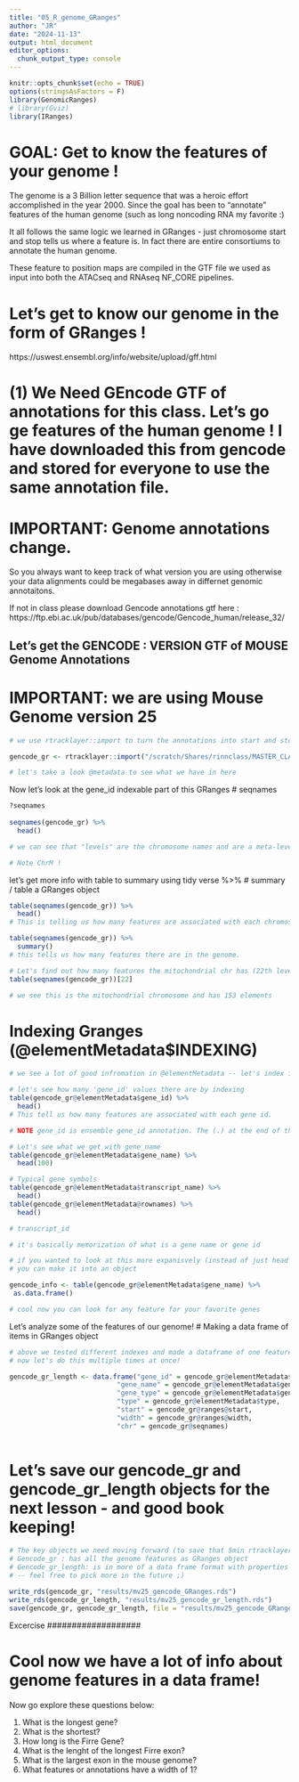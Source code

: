 ```yaml
---
title: "05_R_genome_GRanges"
author: "JR"
date: "2024-11-13"
output: html_document
editor_options: 
  chunk_output_type: console
---
```


```r
knitr::opts_chunk$set(echo = TRUE)
options(stringsAsFactors = F)
library(GenomicRanges)
# library(Gviz)
library(IRanges)

```

# GOAL: Get to know the features of your genome !
The genome is a 3 Billion letter sequence that was a heroic effort
accomplished in the year 2000. Since the goal has been to "annotate"
features of the human genome (such as long noncoding RNA my favorite :)

It all follows the same logic we learned in GRanges - just chromosome
start and stop tells us where a feature is. In fact there are entire consortiums to annotate the human genome. 

These feature to position maps are compiled in the GTF file we used
as input into both the ATACseq and RNAseq NF_CORE pipelines. 

# Let's get to know our genome in the form of GRanges !
https://uswest.ensembl.org/info/website/upload/gff.html

# (1) We Need GEncode GTF of annotations for this class.  Let's go ge features of the human genome ! I have downloaded this from gencode and stored for everyone to use the same annotation file.

# IMPORTANT: Genome annotations change.
So you always want to keep track of what version you are using 
otherwise your data alignments could be megabases away in differnet
genomic annotaitons. 

If not in class please download Gencode annotations gtf here : https://ftp.ebi.ac.uk/pub/databases/gencode/Gencode_human/release_32/


## Let's get the GENCODE : VERSION GTF of MOUSE Genome Annotations
# IMPORTANT: we are using Mouse Genome version 25
```r

# we use rtracklayer::import to turn the annotations into start and stops (Iranges) w/ chr (Granges)This takes ~5min using GRanges Package.

gencode_gr <- rtracklayer::import("/scratch/Shares/rinnclass/MASTER_CLASS/GENOMES/M25/gencode.vM25.annotation.gtf")

# let's take a look @metadata to see what we have in here

```

Now let's look at the gene_id indexable part of this GRanges
# seqnames
```r

?seqnames
  
seqnames(gencode_gr) %>% 
  head()

# we can see that "levels" are the chromosome names and are a meta-level

# Note ChrM !
```

let's get more info with table to summary using tidy verse %>%
# summary / table a GRanges object
```R

table(seqnames(gencode_gr)) %>%
  head()
# This is telling us how many features are associated with each chromosome.

table(seqnames(gencode_gr)) %>% 
  summary()
# this tells us how many features there are in the genome.

# Let's find out how many features the mitochondrial chr has (22th level - mouse (20) has less chromosomes than humans (23)
table(seqnames(gencode_gr))[22] 

# we see this is the mitochondrial chromosome and has 153 elements

```

# Indexing Granges (@elementMetadata$INDEXING)
```R

# we see a lot of good infromation in @elementMetadata -- let's index it.

# let's see how many 'gene_id' values there are by indexing
table(gencode_gr@elementMetadata$gene_id) %>% 
  head()
# This tell us how many features are associated with each gene id.

# NOTE gene_id is ensemble gene_id annotation. The (.) at the end of the number indicates which isoform of a gene.

# Let's see what we get with gene_name
table(gencode_gr@elementMetadata$gene_name) %>% 
  head(100)

# Typical gene symbols 
table(gencode_gr@elementMetadata$transcript_name) %>%
  head()
table(gencode_gr@elementMetadata@rownames) %>%
  head()

# transcript_id

# it's basically memorization of what is a gene name or gene id 

# if you wanted to look at this more expanisvely (instead of just head lines)
# you can make it into an object

gencode_info <- table(gencode_gr@elementMetadata$gene_name) %>% 
 as.data.frame()

# cool now you can look for any feature for your favorite genes
```


Let's analyze some of the features of our genome!
# Making a data frame of items in GRanges object
```r

# above we tested different indexes and made a dataframe of one feature
# now let's do this multiple times at once!

gencode_gr_length <- data.frame("gene_id" = gencode_gr@elementMetadata$gene_id,
                           "gene_name" = gencode_gr@elementMetadata$gene_name,
                           "gene_type" = gencode_gr@elementMetadata$gene_type,
                           "type" = gencode_gr@elementMetadata$type,
                           "start" = gencode_gr@ranges@start,
                           "width" = gencode_gr@ranges@width,
                           "chr" = gencode_gr@seqnames)
                           
```

# Let's save our gencode_gr and gencode_gr_length objects for the next lesson - and good book keeping!

```r

# The key objects we need moving forward (to save that 5min rtracklayer::import) are : 
# Gencode_gr : has all the genome features as GRanges object
# Gencode_gr_length: is in more of a data frame format with properties selected above
# -- feel free to pick more in the future ;)

write_rds(gencode_gr, "results/mv25_gencode_GRanges.rds")
write_rds(gencode_gr_length, "results/mv25_gencode_gr_length.rds")
save(gencode_gr, gencode_gr_length, file = "results/mv25_gencode_GRanges.Rdata")

```



####################
Excercise
###################

# Cool now we have a lot of info about genome features in a data frame!
Now go explore these questions below:

1) What is the longest gene?
2) What is the shortest?
3) How long is the Firre Gene? 
4) What is the lenght of the longest Firre exon?
5) What is the largest exon in the mouse genome?
6) What features or annotations have a width of 1?

